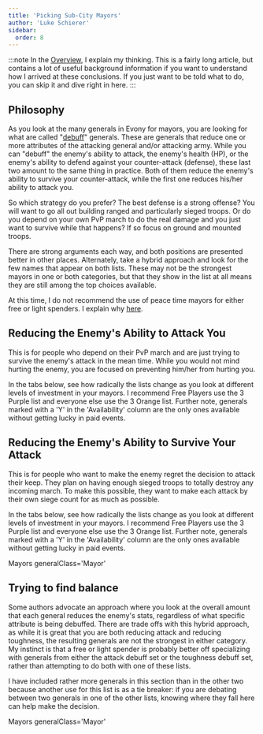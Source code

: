 ```yaml
---
title: 'Picking Sub-City Mayors'
author: 'Luke Schierer'
sidebar:
  order: 8
---
```



:::note
In the [Overview][], I explain my thinking. This is a fairly long article, but
contains a lot of useful background information if you want to understand how I
arrived at these conclusions. If you just want to be told what to do, you can
skip it and dive right in here.
:::

## Philosophy

As you look at the many generals in Evony for mayors, you are looking for what
are called "[debuff][]" generals. These are generals that reduce one or more
attributes of the attacking general and/or attacking army. While you can
"debuff" the enemy's ability to attack, the enemy's health (HP), or the enemy's
ability to defend against your counter-attack (defense), these last two amount
to the same thing in practice. Both of them reduce the enemy's ability to
survive your counter-attack, while the first one reduces his/her ability to
attack you.

So which strategy do you prefer? The best defense is a strong offense? You
will want to go all out building ranged and particularly sieged troops. Or do
you depend on your own PvP march to do the real damage and you just want to
survive while that happens? If so focus on ground and mounted troops.

There are strong arguments each way, and both positions are presented better
in other places. Alternately, take a hybrid approach and look for the few
names that appear on both lists. These may not be the strongest mayors in one
or both categories, but that they show in the list at all means they are still
among the top choices available.

At this time, I do not recommend the use of peace time mayors for either free
or light spenders. I explain why [here][peace].

[peace]: ../peace_time_subcity_mayors/
[debuff]: ../../reference/glossary/#debuff

## Reducing the Enemy's Ability to Attack You

This is for people who depend on their PvP march and are just trying to survive
the enemy's attack in the mean time. While you would not mind hurting the
enemy, you are focused on preventing him/her from hurting you.

In the tabs below, see how radically the lists change as you look at different
levels of investment in your mayors. I recommend Free Players use the 3 Purple
list and everyone else use the 3 Orange list. Further note, generals marked
with a 'Y' in the 'Availability' column are the only ones available without
getting lucky in paid events.

<Mayors generalClass="Mayor"></Mayors>

## Reducing the Enemy's Ability to Survive Your Attack

This is for people who want to make the enemy regret the decision to attack
their keep. They plan on having enough sieged troops to totally destroy any
incoming march. To make this possible, they want to make each attack by their
own siege count for as much as possible.

In the tabs below, see how radically the lists change as you look at different
levels of investment in your mayors. I recommend Free Players use the 3 Purple
list and everyone else use the 3 Orange list. Further note, generals marked
with a 'Y' in the 'Availability' column are the only ones available without
getting lucky in paid events.

Mayors generalClass='Mayor'

## Trying to find balance

Some authors advocate an approach where you look at the overall amount that
each general reduces the enemy's stats, regardless of what specific attribute
is being debuffed. There are trade offs with this hybrid approach,
as while it is great that you are both reducing attack and reducing toughness,
the resulting generals are not the strongest in either category. My instinct
is that a free or light spender is probably better off specializing with
generals from either the attack debuff set or the toughness debuff set,
rather than attempting to do both with one of these lists.

I have included rather more generals in this section than in the other two
because another use for this list is as a tie breaker: if you are debating
between two generals in one of the other lists, knowing where they fall here
can help make the decision.

Mayors generalClass='Mayor'

[Overview]: ../overview
